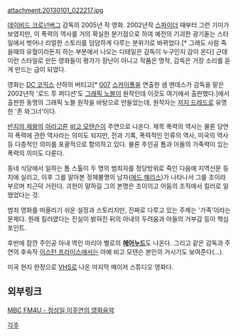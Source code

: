 attachment:20130101_022217.jpg

[[데이비드 크로넌버그]] 감독의 2005년 작 영화. 2002년작 [[스파이더]] 때부터 그런 기미가 보였지만, 이 폭력의 역사를 거의 확실한 분기점으로 하여 예전의 기괴한 광기돋는 스타일에서 벗어나 리얼한 스토리를 덤덤하게 다루는 분위기로 바뀌었다.[* 그래도 사람 죽을때의 유혈이라든지 하는 부분에서 나오는 디테일은 감독이 누구인지 감이 온다] 근데 이런 스타일로 만든 영화들이 평가가 장난이 아니고 작품은 명작, 감독은 거장 소리를 듣게 만드는 급이 되었다. 

영화는 [[DC 코믹스]] 산하의 버티고[* [[007]] [[스카이폴]]을 연출한 샘 맨데스가 감독을 맡은 2002년작 '로드 투 퍼디션'도 [[그래픽 노블]]이 원작인데 이것도 여기에서 출판했다.]에서 출판한 동명의 그래픽 노블 원작을 바탕으로 만들었는데, 원작자는 [[저지 드레드]]로 유명한 '존 와그너'이다. 

[[반지의 제왕]]의 [[아라고른]] [[비고 모텐슨]]이 주연으로 나온다. 제목 폭력의 역사는 물론 당연히 폭력에 관한 역사라는 의미도 되지만, 전과 기록, 폭력적인 인류의 역사, 미국의 역사등 다층적인 의미를 포괄적으로 함의하고 있다. 물론 주인공 톰과 아들의 가족력이 있는 폭력의 의미도 다룬다. 

동네 식당에서 일하는 톰 스톨이 두 명의 범죄자를 정당방위로 죽인 다음에 지역신문 등지에 실리고, 이후 그를 알아본 정체불명의 남자([[에드 해리스]])가 나타나서 그를 조이라 부르며 치근덕 거린다. 괴한이 말하길 그의 본명은 조이이고 어둠의 조직에서 킬러로 일했었다는 것. 

범죄 영화를 떠올리기 쉬운 설정과 스토리지만, 진짜로 다루고 있는 주제는 '가족'이라는 문제다. 원래 킬러였다는 진실이 밝혀진 뒤의 아내의 두려움과 아들의 거부감 등이 핵심 포인트.

후반에 잠깐 주인공 아내 역인 마리아 벨로의 '''[[헤어누드]]'''도 나온다. 그리고 같은 감독과 주연의 후속작 [[이스턴 프라미스]]에서는 아예 비고 모텐슨 본인의 거시기도 보여준다(…).

미국 현지 한정으로 [[VHS]]로 나온 마지막 메이저 스튜디오 영화다.

== 외부링크 ==
[http://pds24.egloos.com/pds/201111/18/45/movie_20111116_edit.mp3 MBC FM4U - 정성일,이주연의 영화음악]

[[각주]]
